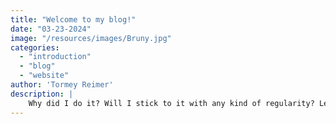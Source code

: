 ```yaml
---
title: "Welcome to my blog!"
date: "03-23-2024"
image: "/resources/images/Bruny.jpg"
categories: 
  - "introduction"
  - "blog"
  - "website"
author: 'Tormey Reimer'
description: |
    Why did I do it? Will I stick to it with any kind of regularity? Let's find out!
---
```

<!-- ## What's this all about? -->

<!-- I don't know about you, but in the course of my research I do a lot of things that don't make it into the final product. -->

<!-- It almost became an intrusive thought process: "If I knew this six months ago this would have taken me a day instead of a month. If only I could go back, I wouldn't waste all that time!" -->

<!-- ::: text-center -->
<!-- ![https://phdcomics.com/comics/archive.php?comicid=2024](pics/phd091418s.gif){width=50% fig-alt="A PhD student's daughter wants to be a Doctor of Philosophy when she grows up so she can sit in her pyjamas and do nothing all day just like Daddy!" .lightbox} -->
<!-- ![https://phdcomics.com/comics/archive.php?comicid=2026](pics/phd092118s.gif){width=50% fig-alt="The student concedes that yeah, he does work in his pyjamas a lot, and yeah, a lot of his work on a day-to-day basis amounts to nothing, oh god is this my life" .lightbox} -->
<!-- ::: -->

<!-- **put in that PHD comic where the guy wasted a day in his pyjamas** -->

<!-- But it's **not** actually wasted time, is it? The "real" work wouldn't happen without it, and a lot of it is necessary for our own learning process. -->

<!-- So much of that work is thrown away, and unless someone happens to ask us about it -->

<!-- Let's not reinvent the wheel. -->

